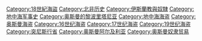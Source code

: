 [[Category:18世紀海盜|Category:18世紀海盜]]
[[Category:北非历史|Category:北非历史]]
[[Category:伊斯蘭教與奴隸|Category:伊斯蘭教與奴隸]]
[[Category:地中海军事史|Category:地中海军事史]]
[[Category:奥斯曼的黎波里塔尼亚|Category:奥斯曼的黎波里塔尼亚]]
[[Category:地中海海盗|Category:地中海海盗]]
[[Category:奥斯曼海盗|Category:奥斯曼海盗]]
[[Category:16世纪海盗|Category:16世纪海盗]]
[[Category:17世纪海盗|Category:17世纪海盗]]
[[Category:19世纪海盗|Category:19世纪海盗]]
[[Category:突尼斯行省|Category:突尼斯行省]]
[[Category:奥斯曼阿尔及利亚|Category:奥斯曼阿尔及利亚]]
[[Category:奥斯曼奴隶贸易|Category:奥斯曼奴隶贸易]]